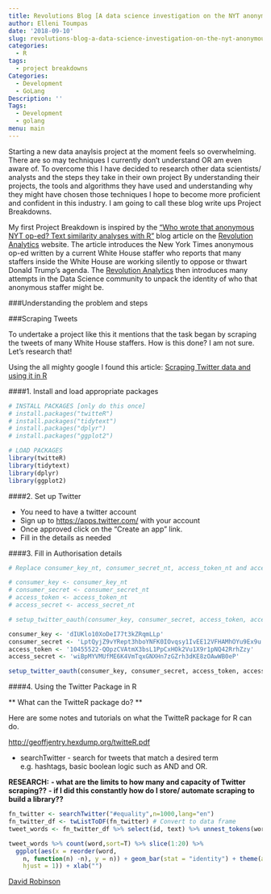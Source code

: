 ```yaml
---
title: Revolutions Blog [A data science investigation on the NYT anonymous op-ed]
author: Elleni Toumpas
date: '2018-09-10'
slug: revolutions-blog-a-data-science-investigation-on-the-nyt-anonymous-op-ed
categories:
  - R
tags:
  - project breakdowns
Categories:
  - Development
  - GoLang
Description: ''
Tags:
  - Development
  - golang
menu: main
---
```


Starting a new data anaylsis project at the moment feels so overwhelming. There are so may techniques I currently don't understand OR am even aware of. To overcome this I have decided to research other data scientists/ analysts and the steps they take in their own project By understanding their projects, the tools and algorithms they have used and understanding why they might have chosen those techniques I hope to become more proficient and confident in this industry. I am going to call these blog write ups Project Breakdowns.

My first Project Breakdown is inspired by the ["Who wrote that anonymous NYT op-ed? Text similarity analyses with R"](http://blog.revolutionanalytics.com/2018/09/anonymous-nyt-op-ed.html) blog article on the [Revolution Analytics](http://blog.revolutionanalytics.com/) website. The article introduces the New York Times anonymous op-ed written by a current White House staffer who reports that many staffers inside the White House are working silently to oppose or thwart Donald Trump's agenda. The [Revolution Analytics](http://blog.revolutionanalytics.com/) then introduces many attempts in the Data Science community to unpack the identity of who that anonymous staffer might be.


###Understanding the problem and steps




###Scraping Tweets

To undertake a project like this it mentions that the task began by scraping the tweets of many White House staffers. How is this done? I am not sure. Let's research that!

Using the all mighty google I found this article: [Scraping Twitter data and using it in R](http://utstat.toronto.edu/~nathan/teaching/sta4002/Class1/scrapingtwitterinR-NT.html)

####1. Install and load appropriate packages

```r

# INSTALL PACKAGES [only do this once]
# install.packages("twitteR")
# install.packages("tidytext")
# install.packages("dplyr")
# install.packages("ggplot2")

# LOAD PACKAGES
library(twitteR)
library(tidytext)
library(dplyr)
library(ggplot2)
```

####2. Set up Twitter

* You need to have a twitter account 
* Sign up to [https://apps.twitter.com/](https://apps.twitter.com/) with your account
* Once approved click on the "Create an app" link.
* Fill in the details as needed



####3. Fill in Authorisation details

```r

# Replace consumer_key_nt, consumer_secret_nt, access_token_nt and access_secret_nt with your own API keys

# consumer_key <- consumer_key_nt
# consumer_secret <- consumer_secret_nt
# access_token <- access_token_nt
# access_secret <- access_secret_nt

# setup_twitter_oauth(consumer_key, consumer_secret, access_token, access_secret)
```

```r
consumer_key <- 'dIUKlo10XoDeI77t3kZRqmLLp'
consumer_secret <- 'LptQyjZ9vYRept3hboYNFK0IOvqsy1IvEE12VFHAMhOYu9Ex9u'
access_token <- '10455522-QOpzCVAtmX3bsL1PpCxHOk2Vu1X9r1pNQ42RrhZzy'
access_secret <- 'wiBpMYVMUfME6K4VmTqxGNXHn7zGZrh3dKE8zOAwWB0eP'

setup_twitter_oauth(consumer_key, consumer_secret, access_token, access_secret)
```



####4. Using the Twitter Package in R

** What can the TwitteR package do? **

Here are some notes and tutorials on what the TwitteR package for R can do.

[http://geoffjentry.hexdump.org/twitteR.pdf](http://geoffjentry.hexdump.org/twitteR.pdf)

- searchTwitter - search for tweets that match a desired term e.g. hashtags, basic boolean logic such as AND and OR.





**RESEARCH:**
**- what are the limits to how many and capacity of Twitter scraping??**
**- if I did this constantly how do I store/ automate scraping to build a library??**

``` r

fn_twitter <- searchTwitter("#equality",n=1000,lang="en")
fn_twitter_df <- twListToDF(fn_twitter) # Convert to data frame
tweet_words <- fn_twitter_df %>% select(id, text) %>% unnest_tokens(word,text)

tweet_words %>% count(word,sort=T) %>% slice(1:20) %>% 
  ggplot(aes(x = reorder(word, 
    n, function(n) -n), y = n)) + geom_bar(stat = "identity") + theme(axis.text.x = element_text(angle = 60, 
    hjust = 1)) + xlab("")

```


[David Robinson](http://varianceexplained.org/r/op-ed-text-analysis/)
